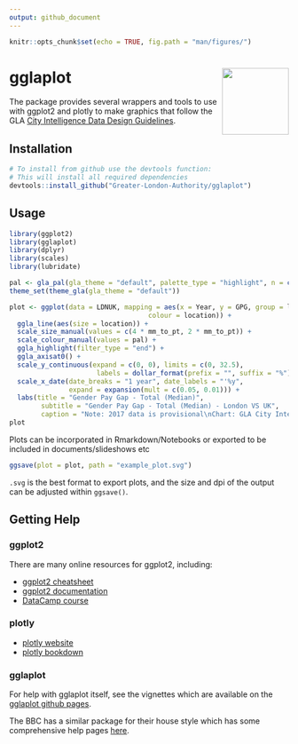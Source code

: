```yaml
---
output: github_document
---
```



```r
knitr::opts_chunk$set(echo = TRUE, fig.path = "man/figures/")
```

# gglaplot <img src="man/figures/logo.png" align="right" alt="" width="120" />

The package provides several wrappers and tools to use with ggplot2 and plotly to make graphics that follow the GLA [City Intelligence Data Design Guidelines](https://data.london.gov.uk/blog/city-intelligence-data-design-guidelines/).

## Installation


```r
# To install from github use the devtools function:
# This will install all required dependencies
devtools::install_github("Greater-London-Authority/gglaplot")
```

## Usage

```r
library(ggplot2)
library(gglaplot)
library(dplyr)
library(scales)
library(lubridate)

pal <- gla_pal(gla_theme = "default", palette_type = "highlight", n = c(1, 1))
theme_set(theme_gla(gla_theme = "default"))

plot <- ggplot(data = LDNUK, mapping = aes(x = Year, y = GPG, group = location,
                                   colour = location)) +
  ggla_line(aes(size = location)) +
  scale_size_manual(values = c(4 * mm_to_pt, 2 * mm_to_pt)) +
  scale_colour_manual(values = pal) +
  ggla_highlight(filter_type = "end") +
  ggla_axisat0() +
  scale_y_continuous(expand = c(0, 0), limits = c(0, 32.5),
                      labels = dollar_format(prefix = "", suffix = "%")) +
  scale_x_date(date_breaks = "1 year", date_labels = "'%y",
               expand = expansion(mult = c(0.05, 0.01))) +
  labs(title = "Gender Pay Gap - Total (Median)",
        subtitle = "Gender Pay Gap - Total (Median) - London VS UK",
        caption = "Note: 2017 data is provisional\nChart: GLA City Intelligence  Source: London Datastore")
plot
```

Plots can be incorporated in Rmarkdown/Notebooks or exported to be included in documents/slideshows etc

```r
ggsave(plot = plot, path = "example_plot.svg")
```

`.svg` is the best format to export plots, and the size and dpi of the output can be adjusted within `ggsave()`.


## Getting Help

### ggplot2

There are many online resources for ggplot2, including:

* [ggplot2 cheatsheet](https://ggplot2.tidyverse.org/)
* [ggplot2 documentation](https://ggplot2.tidyverse.org/reference/)
* [DataCamp course](https://www.datacamp.com/courses/data-visualization-with-ggplot2-1)

### plotly

* [plotly website](https://plotly.com/r/)
* [plotly bookdown](https://plotly-r.com/)


### gglaplot

For help with gglaplot itself, see the vignettes which are available on the [gglaplot github pages](https://greater-london-authority.github.io/gglaplot/).

The BBC has a similar package for their house style which has some comprehensive help pages [here](https://bbc.github.io/rcookbook/).

